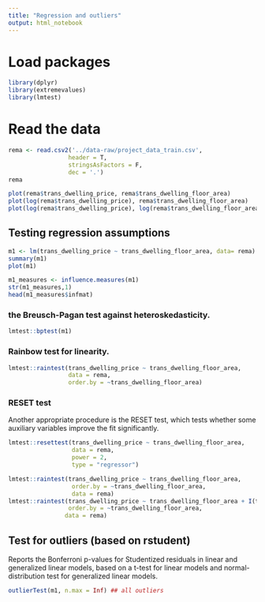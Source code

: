 ```yaml
---
title: "Regression and outliers"
output: html_notebook
---
```


# Load packages

```r
library(dplyr)
library(extremevalues)
library(lmtest)
```


# Read the data

```r
rema <- read.csv2('../data-raw/project_data_train.csv', 
                 header = T, 
                 stringsAsFactors = F, 
                 dec = '.')
rema
```


```r
plot(rema$trans_dwelling_price, rema$trans_dwelling_floor_area)
plot(log(rema$trans_dwelling_price), rema$trans_dwelling_floor_area)
plot(log(rema$trans_dwelling_price), log(rema$trans_dwelling_floor_area))
```

## Testing regression assumptions

```r
m1 <- lm(trans_dwelling_price ~ trans_dwelling_floor_area, data= rema)
summary(m1)
plot(m1)
```

```r
m1_measures <- influence.measures(m1)
str(m1_measures,1)
head(m1_measures$infmat)
```


### the Breusch-Pagan test against heteroskedasticity.

```r
lmtest::bptest(m1)
```


### Rainbow test for linearity.

```r
lmtest::raintest(trans_dwelling_price ~ trans_dwelling_floor_area, 
                 data = rema,
                 order.by = ~trans_dwelling_floor_area)
```

### RESET test 

Another appropriate procedure is the RESET test, which tests whether some auxiliary variables improve the fit significantly. 

```r
lmtest::resettest(trans_dwelling_price ~ trans_dwelling_floor_area,
                  data = rema,
                  power = 2,
                  type = "regressor")
```

```r
lmtest::raintest(trans_dwelling_price ~ trans_dwelling_floor_area,
                  order.by = ~trans_dwelling_floor_area,
                  data = rema)
lmtest::raintest(trans_dwelling_price ~ trans_dwelling_floor_area + I(trans_dwelling_floor_area^2),
                 order.by = ~trans_dwelling_floor_area,
                data = rema)
```

## Test for outliers (based on rstudent)

Reports the Bonferroni p-values for Studentized residuals in linear and generalized linear models, based on a t-test for linear models and normal-distribution test for generalized linear models.


```r
outlierTest(m1, n.max = Inf) ## all outliers 
```

